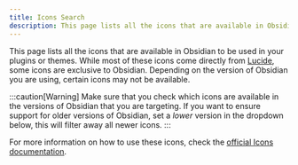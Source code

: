 ```yaml
---
title: Icons Search
description: This page lists all the icons that are available in Obsidian.
---
```




This page lists all the icons that are available in Obsidian to be used in your plugins or themes.
While most of these icons come directly from [Lucide](https://lucide.dev/icons),
some icons are exclusive to Obsidian.
Depending on the version of Obsidian you are using, certain icons may not be available.

:::caution[Warning]
Make sure that you check which icons are available in the versions of Obsidian that you are targeting.
If you want to ensure support for older versions of Obsidian, set a _lower_ version in the dropdown below,
this will filter away all newer icons.
:::

For more information on how to use these icons, check the [official Icons documentation](https://docs.obsidian.md/Plugins/User+interface/Icons).

<br/>

<ObsidianIcons client:load />
